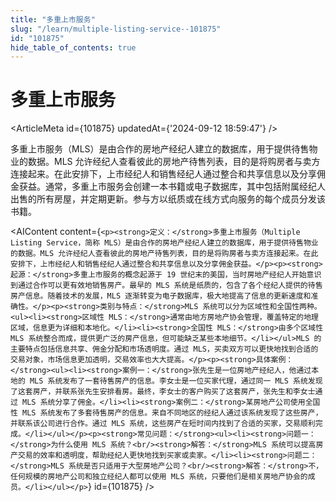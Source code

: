 ```yaml
---
title: "多重上市服务"
slug: "/learn/multiple-listing-service--101875"
id: "101875"
hide_table_of_contents: true
---
```



# 多重上市服务

<ArticleMeta id={101875} updatedAt={'2024-09-12 18:59:47'} />
<div className='border-solid border-b border-t-0 my-4 border-[var(--ifm-color-gray-300)]' />

多重上市服务（MLS）是由合作的房地产经纪人建立的数据库，用于提供待售物业的数据。MLS 允许经纪人查看彼此的房地产待售列表，目的是将购房者与卖方连接起来。在此安排下，上市经纪人和销售经纪人通过整合和共享信息以及分享佣金获益。通常，多重上市服务会创建一本书籍或电子数据库，其中包括附属经纪人出售的所有房屋，并定期更新。参与方以纸质或在线方式向服务的每个成员分发该书籍。

<AIContent content={`<p><strong>定义：</strong>多重上市服务（Multiple Listing Service，简称 MLS）是由合作的房地产经纪人建立的数据库，用于提供待售物业的数据。MLS 允许经纪人查看彼此的房地产待售列表，目的是将购房者与卖方连接起来。在此安排下，上市经纪人和销售经纪人通过整合和共享信息以及分享佣金获益。</p><p><strong>起源：</strong>多重上市服务的概念起源于 19 世纪末的美国，当时房地产经纪人开始意识到通过合作可以更有效地销售房产。最早的 MLS 系统是纸质的，包含了各个经纪人提供的待售房产信息。随着技术的发展，MLS 逐渐转变为电子数据库，极大地提高了信息的更新速度和准确性。</p><p><strong>类别与特点：</strong>MLS 系统可以分为区域性和全国性两种。<ul><li><strong>区域性 MLS：</strong>通常由地方房地产协会管理，覆盖特定的地理区域，信息更为详细和本地化。</li><li><strong>全国性 MLS：</strong>由多个区域性 MLS 系统整合而成，提供更广泛的房产信息，但可能缺乏某些本地细节。</li></ul>MLS 的主要特点包括信息共享、佣金分配和市场透明度。通过 MLS，买卖双方可以更快地找到合适的交易对象，市场信息更加透明，交易效率也大大提高。</p><p><strong>具体案例：</strong><ul><li><strong>案例一：</strong>张先生是一位房地产经纪人，他通过本地的 MLS 系统发布了一套待售房产的信息。李女士是一位买家代理，通过同一 MLS 系统发现了这套房产，并联系张先生安排看房。最终，李女士的客户购买了这套房产，张先生和李女士通过 MLS 系统分享了佣金。</li><li><strong>案例二：</strong>某房地产公司使用全国性 MLS 系统发布了多套待售房产的信息。来自不同地区的经纪人通过该系统发现了这些房产，并联系该公司进行合作。通过 MLS 系统，这些房产在短时间内找到了合适的买家，交易顺利完成。</li></ul></p><p><strong>常见问题：</strong><ul><li><strong>问题一：</strong>为什么使用 MLS 系统？<br/><strong>解答：</strong>MLS 系统可以提高房产交易的效率和透明度，帮助经纪人更快地找到买家或卖家。</li><li><strong>问题二：</strong>MLS 系统是否只适用于大型房地产公司？<br/><strong>解答：</strong>不，任何规模的房地产公司和独立经纪人都可以使用 MLS 系统，只要他们是相关房地产协会的成员。</li></ul></p>`} id={101875} />
